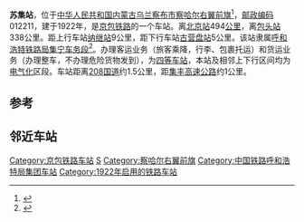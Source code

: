 {{noteTA
|1=zh-cn:始发车次; zh-hk:列車班次;
|2=zh-cn:车次; zh-hk:班次;
}}
{{Infobox China railway station
|车站名称 = 苏集站
|图片 = 
|图片介绍 = 
|其他名称 = 
|车站拼音 = Suji
|英文名称 = Suji Railway Station
|车站代码 = 12485<ref>{{cite book|title=中华人民共和国铁路车站代码（GB/T 10302-2010）|publisher=中国标准出版社|year=2010|isbn=155066140495|ignore-isbn-error=true|pages=34}}</ref>
|电报码 = SJC<ref>{{cite book|author=铁道部电子计算技术中心, 铁道部运输局|title=铁路车站站名代码表：TMIS使用|publisher=中国铁道出版社|location=北京|year=1998|isbn=9787113030995|pages=9}}</ref>
|拼音码 = SJI
|车站地址 = [[内蒙古自治区|内蒙古]][[乌兰察布市|乌兰察布市]][[察哈尔右翼前旗|察哈尔右翼前旗]]
|坐标 = {{coord|40.898006|N|113.107050|E|display=inline,title}}
|归属 = [[呼和浩特铁路局|呼和浩特铁路局]]集宁车务段
|线路 = [[京包铁路|京包铁路]]
|车站等级 = [[四等站_(中铁)|四等站]]
}}
'''苏集站'''，位于[[中华人民共和国|中华人民共和国]][[内蒙古自治区|内蒙古]][[乌兰察布市|乌兰察布市]][[察哈尔右翼前旗|察哈尔右翼前旗]]<ref>{{Cite web |url=http://ww.agri.com.cn/railway/1838.htm |title=金农网 苏集站 |access-date=2009-08-21 |archive-date=2017-10-10 |archive-url=https://web.archive.org/web/20171010005732/http://ww.agri.com.cn/railway/1838.htm |dead-url=yes }}</ref>，[[邮政编码|邮政编码]]012211，建于1922年，是[[京包铁路|京包铁路]]的一个车站。离[[北京站|北京站]]494[[公里|公里]]，离[[包头站|包头站]]338公里。距上行车站[[纳继站|纳继站]]9公里，距下行车站[[古营盘站|古营盘站]]5公里。该站隶属[[呼和浩特铁路局|呼和浩特铁路局]][[集宁车务段|集宁车务段]]<ref>{{cite web|url=http://rczp.china-railway.com.cn/huhetieluju/hhdwjj/public.jsp?id=MTk0Mg==|title=集宁车务段简介|publisher=中国铁路人才招聘网|accessdate=2017-10-09|archive-url=https://web.archive.org/web/20190219011355/http://rczp.china-railway.com.cn/huhetieluju/hhdwjj/public.jsp?id=MTk0Mg==|archive-date=2019-02-19|dead-url=yes}}</ref>。办理客运业务（旅客乘降，行李、包裹托运）和货运业务（办理整车，不办理危险货物发到），为[[四等站_(中铁)|四等车站]]，本站及相邻上下行区间均为[[电气化|电气化]]区段。车站距离[[208国道|208国道]]约1.5公里，距[[集丰高速公路|集丰高速公路]]约1公里。

==参考==
<references />

== 邻近车站 ==
{{start rail box|[[File:China_Railways.svg|16px]] [[中国铁路|中国铁路]]}}
{{s-inop|[[土贵乌拉站|土贵乌拉站]]<br /><s>''[[纳继站|纳继站]]''</s>(已撤销)|{{站|北京北}}方向}}
{{s-line|[[京包铁路|京包铁路]]}}
{{s-inop|[[古营盘站|古营盘站]]|{{站|包头}}方向}}
{{end box}}

{{京包铁路}}
{{铁路车站小作品}}
{{内蒙古小作品}}

[[Category:京包铁路车站|Category:京包铁路车站]]
[[Category:乌兰察布市铁路车站|S]]
[[Category:察哈尔右翼前旗|Category:察哈尔右翼前旗]]
[[Category:中国铁路呼和浩特局集团车站|Category:中国铁路呼和浩特局集团车站]]
[[Category:1922年启用的铁路车站|Category:1922年启用的铁路车站]]
